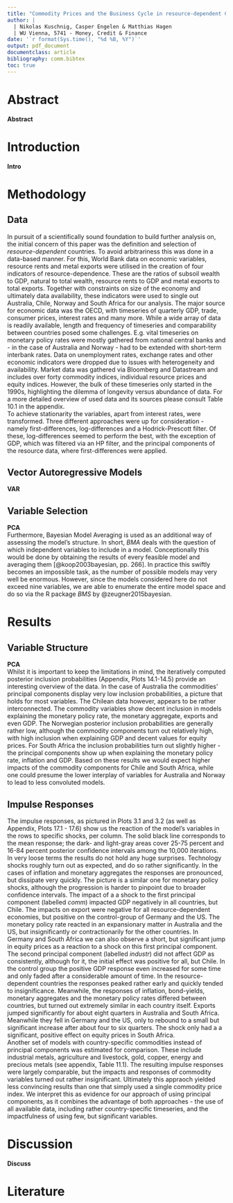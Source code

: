 ```yaml
---
title: "Commodity Prices and the Business Cycle in resource-dependent Countries"
author: |
  | Nikolas Kuschnig, Casper Engelen & Matthias Hagen
  | WU Vienna, 5741 - Money, Credit & Finance
date: '`r format(Sys.time(), "%d %B, %Y")`'
output: pdf_document
documentclass: article
bibliography: comm.bibtex
toc: true
---
```


# Abstract

**Abstract**

\newpage

# Introduction

**Intro**


# Methodology

## Data

In pursuit of a scientifically sound foundation to build further analysis on, the initial concern of this paper was the definition and selection of *resource-dependent* countries. To avoid arbitrariness this was done in a data-based manner. For this, World Bank data on economic variables, resource rents and metal exports were utilised in the creation of four indicators of resource-dependence. These are the ratios of subsoil wealth to GDP, natural to total wealth, resource rents to GDP and metal exports to total exports. Together with constraints on size of the economy and ultimately data availability, these indicators were used to single out Australia, Chile, Norway and South Africa for our analysis. 
The major source for economic data was the OECD, with timeseries of quarterly GDP, trade, consumer prices, interest rates and many more. While a wide array of data is readily available, length and frequency of timeseries and comparability between countries posed some challenges. E.g. vital timeseries on monetary policy rates were mostly gathered from national central banks and - in the case of Australia and Norway - had to be extended with short-term interbank rates. Data on unemployment rates, exchange rates and other economic indicators were dropped due to issues with heterogeneity and availability. 
Market data was gathered via Bloomberg and Datastream and includes over forty commodity indices, individual resource prices and equity indices. However, the bulk of these timeseries only started in the 1990s, highlighting the dilemma of longevity versus abundance of data. For a more detailed overview of used data and its sources please consult Table 10.1 in the appendix.  
To achieve stationarity the variables, apart from interest rates, were transformed. Three different approaches were up for consideration - namely first-differences, log-differences and a Hodrick-Prescott filter. Of these, log-differences seemed to perform the best, with the exception of GDP, which was filtered via an HP filter, and the principal components of the resource data, where first-differences were applied.

## Vector Autoregressive Models

**VAR**

## Variable Selection

**PCA**  
Furthermore, Bayesian Model Averaging is used as an additional way of assessing the model's structure. In short, *BMA* deals with the question of which independent variables to include in a model. Conceptionally this would be done by obtaining the results of every feasible model and averaging them [@koop2003bayesian, pp. 266]. In practice this swiftly becomes an impossible task, as the number of possible models may very well be enormous. However, since the models considered here do not exceed nine variables, we are able to enumerate the entire model space and do so via the R package *BMS* by @zeugner2015bayesian.

# Results

## Variable Structure

**PCA**  
Whilst it is important to keep the limitations in mind, the iteratively computed posterior inclusion probabilities (Appendix, Plots 14.1-14.5) provide an interesting overview of the data. In the case of Australia the commodities' principal components display very low inclusion probabilities, a picture that holds for most variables. The Chilean data however, appears to be rather interconnected. The commodity variables show decent inclusion in models explaining the monetary policy rate, the monetary aggregate, exports and even GDP. The Norwegian posterior inclusion probabilities are generally rather low, although the commodity components turn out relatively high, with high inclusion when explaining GDP and decent values for equity prices. For South Africa the inclusion probabilities turn out slightly higher - the principal components show up when explaining the monetary policy rate, inflation and GDP. Based on these results we would expect higher impacts of the commodity components for Chile and South Africa, while one could presume the lower interplay of variables for Australia and Norway to lead to less convoluted models.

## Impulse Responses

The impulse responses, as pictured in Plots 3.1 and 3.2 (as well as Appendix, Plots 17.1 - 17.6) show us the reaction of the model's variables in the rows to specific shocks, per column. The solid black line corresponds to the mean response; the dark- and light-gray areas cover 25-75 percent and 16-84 percent posterior confidence intervals among the 10,000 iterations.  
In very loose terms the results do not hold any huge surprises. Technology shocks roughly turn out as expected, and do so rather significantly. In the cases of inflation and monetary aggregates the responses are pronounced, but dissipate very quickly. The picture is a similar one for monetary policy shocks, although the progression is harder to pinpoint due to broader confidence intervals.
The impact of a a shock to the first principal component (labelled *comm*) impacted GDP negatively in all countries, but Chile. The impacts on export were negative for all resource-dependent economies, but positive on the control-group of Germany and the US. The monetary policy rate reacted in an expansionary matter in Australia and the US, but insignificantly or contractionarily for the other countries. In Germany and South Africa we can also observe a short, but significant jump in equity prices as a reaction to a shock on this first principal component. 
The second principal component (labelled *industr*) did not affect GDP as consistently, although for it, the initial effect was positive for all, but Chile. In the control group the positive GDP response even increased for some time and only faded after a considerable amount of time. In the resource-dependent countries the responses peaked rather early and quickly tended to insignificance. Meanwhile, the responses of inflation, bond-yields, monetary aggregates and the monetary policy rates differed between countries, but turned out extremely similar in each country itself. Exports jumped significantly for about eight quarters in Australia and South Africa. Meanwhile they fell in Germany and the US, only to rebound to a small but significant increase after about four to six quarters. The shock only had a a significant, positive effect on equity prices in South Africa.  
Another set of models with country-specific commodities instead of principal components was estimated for comparison. These include industrial metals, agriculture and livestock, gold, copper, energy and precious metals (see appendix, Table 11.1). The resulting impulse responses were largely comparable, but the impacts and responses of commodity variables turned out rather insignificant. Ultimately this appraoch yielded less convincing results than one that simply used a single commodity price index. We interpret this as evidence for our approach of using principal components, as it combines the advantage of both approaches - the use of all available data, including rather country-specific timeseries, and the impactfulness of using few, but significant variables. 


# Discussion

**Discuss**

\newpage

# Literature

